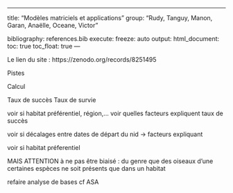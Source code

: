 ------------------------------------------------------------------------

title: "Modèles matriciels et applications" group: "Rudy, Tanguy, Manon, Garan, Anaëlle, Oceane, Victor"

bibliography: references.bib execute: freeze: auto output: html_document: toc: true toc_float: true ---

Le lien du site : https://zenodo.org/records/8251495

Pistes

Calcul

Taux de succès Taux de survie

voir si habitat préférentiel, région,… voir quelles facteurs expliquent taux de succès

voir si décalages entre dates de départ du nid -\> facteurs expliquant

voir si habitat préferentiel

MAIS ATTENTION à ne pas être biaisé : du genre que des oiseaux d’une certaines espèces ne soit présents que dans un habitat

refaire analyse de bases cf ASA
